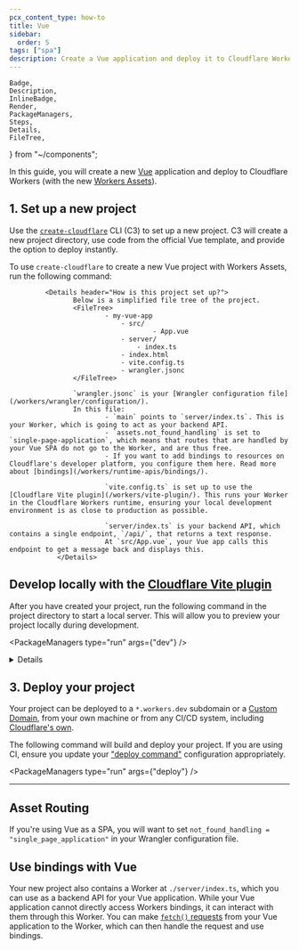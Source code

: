 ```yaml
---
pcx_content_type: how-to
title: Vue
sidebar:
  order: 5
tags: ["spa"]
description: Create a Vue application and deploy it to Cloudflare Workers with Workers Assets.
---
```


	Badge,
	Description,
	InlineBadge,
	Render,
	PackageManagers,
	Steps,
	Details,
	FileTree,
} from "~/components";

In this guide, you will create a new [Vue](https://vuejs.org/) application and deploy to Cloudflare Workers (with the new [Workers Assets](/workers/static-assets/)).

## 1. Set up a new project

Use the [`create-cloudflare`](https://www.npmjs.com/package/create-cloudflare) CLI (C3) to set up a new project. C3 will create a new project directory, use code from the official Vue template, and provide the option to deploy instantly.

To use `create-cloudflare` to create a new Vue project with Workers Assets, run the following command:

<PackageManagers
	type="create"
	pkg="cloudflare@latest"
	args="my-vue-app --framework=vue"
/>

    		 <Details header="How is this project set up?">
        			Below is a simplified file tree of the project.
        			<FileTree>
    						- my-vue-app
    							- src/
    									- App.vue
    							- server/
    								- index.ts
    							- index.html
    							- vite.config.ts
    							- wrangler.jsonc
        			</FileTree>

        			`wrangler.jsonc` is your [Wrangler configuration file](/workers/wrangler/configuration/).
        			In this file:
        					- `main` points to `server/index.ts`. This is your Worker, which is going to act as your backend API.
        					- `assets.not_found_handling` is set to `single-page-application`, which means that routes that are handled by your Vue SPA do not go to the Worker, and are thus free.
        					- If you want to add bindings to resources on Cloudflare's developer platform, you configure them here. Read more about [bindings](/workers/runtime-apis/bindings/).

    						`vite.config.ts` is set up to use the [Cloudflare Vite plugin](/workers/vite-plugin/). This runs your Worker in the Cloudflare Workers runtime, ensuring your local development environment is as close to production as possible.

    						`server/index.ts` is your backend API, which contains a single endpoint, `/api/`, that returns a text response.
    						At `src/App.vue`, your Vue app calls this endpoint to get a message back and displays this.
        		</Details>

## **Develop locally with the [Cloudflare Vite plugin](/workers/vite-plugin/)**

After you have created your project, run the following command in the project directory to start a local server. This will allow you to preview your project locally during development.

<PackageManagers type="run" args={"dev"} />
<Details header="What's happening in local development?">
	This project uses Vite for local development and build, and thus comes with
	all of Vite's features, including hot module replacement (HMR). In addition,
	`vite.config.ts` is set up to use the [Cloudflare Vite
	plugin](/workers/vite-plugin/). This runs your application in the Cloudflare
	Workers runtime, just like in production, and enables access to local
	emulations of bindings.
</Details>

## 3. Deploy your project

Your project can be deployed to a `*.workers.dev` subdomain or a [Custom Domain](/workers/configuration/routing/custom-domains/), from your own machine or from any CI/CD system, including [Cloudflare's own](/workers/ci-cd/builds/).

The following command will build and deploy your project. If you are using CI, ensure you update your ["deploy command"](/workers/ci-cd/builds/configuration/#build-settings) configuration appropriately.

<PackageManagers type="run" args={"deploy"} />

---

## Asset Routing

If you're using Vue as a SPA, you will want to set `not_found_handling = "single_page_application"` in your Wrangler configuration file.

<Render file="workers-assets-routing-summary" product="workers" />

## Use bindings with Vue

Your new project also contains a Worker at `./server/index.ts`, which you can use as a backend API for your Vue application. While your Vue application cannot directly access Workers bindings, it can interact with them through this Worker. You can make [`fetch()` requests](/workers/runtime-apis/fetch/) from your Vue application to the Worker, which can then handle the request and use bindings.

<Render file="frameworks-bindings" product="workers" />
